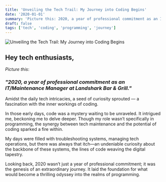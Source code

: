 ```yaml
---
title: 'Unveiling the Tech Trail: My Journey into Coding Begins'
date: '2020-01-01'
summary: 'Picture this: 2020, a year of professional commitment as an IT/Maintenance Manager at Landshark Bar & Grill. Amidst the daily tech intricacies, a seed of curiosity sprouted — a fascination with the inner workings of coding.'
draft: false
tags: ['tech', 'coding', 'programming', 'journey']
---
```

![Unveiling the Tech Trail: My Journey into Coding Begins](https://images.unsplash.com/photo-1529429612779-c8e40ef2f36d?q=80&w=2970&auto=format&fit=crop&ixlib=rb-4.0.3&ixid=M3wxMjA3fDB8MHxwaG90by1wYWdlfHx8fGVufDB8fHx8fA%3D%3D)
## Hey tech enthusiasts,

*Picture this*:

### *"2020, a year of professional commitment as an IT/Maintenance Manager at Landshark Bar & Grill."*

Amidst the daily tech intricacies, a seed of curiosity sprouted — a fascination with the inner workings of coding.

In those early days, code was a mystery waiting to be unraveled. It intrigued me, beckoning me to delve deeper. Though my role wasn’t specifically in programming, the synergy between tech maintenance and the potential of coding sparked a fire within.

My days were filled with troubleshooting systems, managing tech operations, but there was always that itch—an undeniable curiosity about the backbone of these systems, the lines of code weaving the digital tapestry.

Looking back, 2020 wasn’t just a year of professional commitment; it was the genesis of an extraordinary journey. It laid the foundation for what would become a thrilling odyssey into the realms of programming.